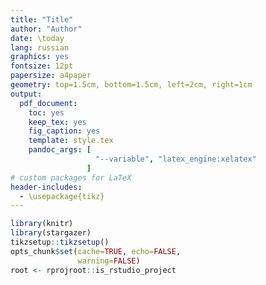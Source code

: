 ```yaml
---
title: "Title"
author: "Author"
date: \today
lang: russian
graphics: yes
fontsize: 12pt
papersize: a4paper
geometry: top=1.5cm, bottom=1.5cm, left=2cm, right=1cm
output:
  pdf_document:
    toc: yes
    keep_tex: yes
    fig_caption: yes
    template: style.tex
    pandoc_args: [
                   "--variable", "latex_engine:xelatex" 
                 ]
# custom packages for LaTeX
header-includes:
  - \usepackage{tikz}
---
```


```r
library(knitr)
library(stargazer)
tikzsetup::tikzsetup()
opts_chunk$set(cache=TRUE, echo=FALSE,
               warning=FALSE)
root <- rprojroot::is_rstudio_project
```


